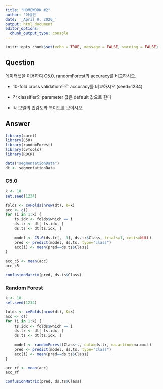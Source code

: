 ```yaml
---
title: "HOMEWORK #2"
author: '이상민'
date: '_April 9, 2020_'
output: html_document
editor_options: 
  chunk_output_type: console
---
```


```r
knitr::opts_chunk$set(echo = TRUE, message = FALSE, warning = FALSE)
```

## Question
데이터셋을 이용하여 C5.0, randomForest의 accuracy를 비교하시오.

 - 10-fold cross validation으로 accuracy를 비교하시오 (seed=1234)
 
 - 각 classifier의 parameter 값은 default 값으로 한다
 
 - 각 모델의 민감도와 특이도를 보이시오

## Answer
```r
library(caret)
library(C50)
library(randomForest)
library(cvTools)
library(ROCR)

data("segmentationData")
dt <- segmentationData
```

### C5.0
```r
k <- 10
set.seed(1234)

folds <- cvFolds(nrow(dt), K=k)
acc <- c()
for (i in 1:k) {
    ts.idx <- folds$which == i
    ds.tr <- dt[-ts.idx, ]
    ds.ts <- dt[ts.idx, ]
    
    model <- C5.0(ds.tr[, -3], ds.tr$Class, trials=1, costs=NULL)
    pred <- predict(model, ds.ts, type="class")
    acc[i] <- mean(pred==ds.ts$Class)
}

acc_c5 <- mean(acc)
acc_c5

confusionMatrix(pred, ds.ts$Class)
```

### Random Forest
```r
k <- 10
set.seed(1234)

folds <- cvFolds(nrow(dt), K=k)
acc <- c()
for (i in 1:k) {
    ts.idx <- folds$which == i
    ds.tr <- dt[-ts.idx, ]
    ds.ts <- dt[ts.idx, ]
    
    model <- randomForest(Class~., data=ds.tr, na.action=na.omit)
    pred <- predict(model, ds.ts, type="class")
    acc[i] <- mean(pred==ds.ts$Class)
}

acc_rf <- mean(acc)
acc_rf

confusionMatrix(pred, ds.ts$Class)
```